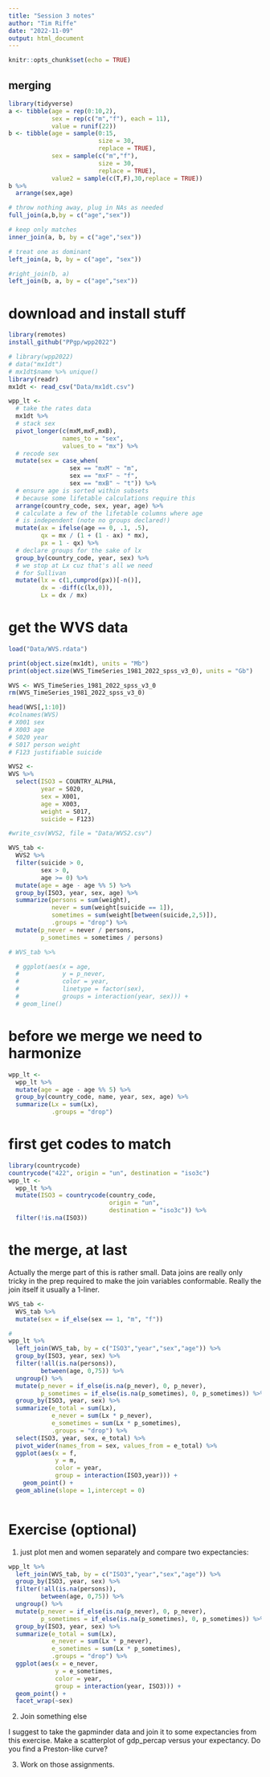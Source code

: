 ```yaml
---
title: "Session 3 notes"
author: "Tim Riffe"
date: "2022-11-09"
output: html_document
---
```


```r
knitr::opts_chunk$set(echo = TRUE)
```

## merging


```r
library(tidyverse)
a <- tibble(age = rep(0:10,2), 
            sex = rep(c("m","f"), each = 11),
            value = runif(22))
b <- tibble(age = sample(0:15, 
                         size = 30,
                         replace = TRUE),
            sex = sample(c("m","f"), 
                         size = 30,
                         replace = TRUE),
            value2 = sample(c(T,F),30,replace = TRUE))
b %>% 
  arrange(sex,age)

# throw nothing away, plug in NAs as needed
full_join(a,b,by = c("age","sex"))

# keep only matches
inner_join(a, b, by = c("age","sex"))

# treat one as dominant
left_join(a, b, by = c("age", "sex"))

#right_join(b, a)
left_join(b, a, by = c("age","sex"))
```

# download and install stuff

```r
library(remotes)
install_github("PPgp/wpp2022")
```

```r
# library(wpp2022)
# data("mx1dt")
# mx1dt$name %>% unique()
library(readr)
mx1dt <- read_csv("Data/mx1dt.csv")
```

```r
wpp_lt <-
  # take the rates data
  mx1dt %>% 
  # stack sex 
  pivot_longer(c(mxM,mxF,mxB),
               names_to = "sex",
               values_to = "mx") %>% 
  # recode sex
  mutate(sex = case_when(
                 sex == "mxM" ~ "m",
                 sex == "mxF" ~ "f",
                 sex == "mxB" ~ "t")) %>% 
  # ensure age is sorted within subsets
  # because some lifetable calculations require this
  arrange(country_code, sex, year, age) %>% 
  # calculate a few of the lifetable columns where age
  # is independent (note no groups declared!)
  mutate(ax = ifelse(age == 0, .1, .5),
         qx = mx / (1 + (1 - ax) * mx),
         px = 1 - qx) %>% 
  # declare groups for the sake of lx
  group_by(country_code, year, sex) %>% 
  # we stop at Lx cuz that's all we need
  # for Sullivan
  mutate(lx = c(1,cumprod(px))[-n()],
         dx = -diff(c(lx,0)),
         Lx = dx / mx)
```

# get the WVS data

```r
load("Data/WVS.rdata")

print(object.size(mx1dt), units = "Mb")
print(object.size(WVS_TimeSeries_1981_2022_spss_v3_0), units = "Gb")

WVS <- WVS_TimeSeries_1981_2022_spss_v3_0
rm(WVS_TimeSeries_1981_2022_spss_v3_0)

head(WVS[,1:10])
#colnames(WVS)
# X001 sex
# X003 age
# S020 year
# S017 person weight
# F123 justifiable suicide
```

```r
WVS2 <- 
WVS %>% 
  select(ISO3 = COUNTRY_ALPHA,
         year = S020,
         sex = X001,
         age = X003,
         weight = S017,
         suicide = F123)

#write_csv(WVS2, file = "Data/WVS2.csv")
```

```r

WVS_tab <-
  WVS2 %>% 
  filter(suicide > 0,
         sex > 0,
         age >= 0) %>% 
  mutate(age = age - age %% 5) %>% 
  group_by(ISO3, year, sex, age) %>% 
  summarize(persons = sum(weight),
            never = sum(weight[suicide == 1]),
            sometimes = sum(weight[between(suicide,2,5)]),
            .groups = "drop") %>% 
  mutate(p_never = never / persons,
         p_sometimes = sometimes / persons)

# WVS_tab %>% 

  # ggplot(aes(x = age, 
  #            y = p_never, 
  #            color = year, 
  #            linetype = factor(sex),
  #            groups = interaction(year, sex))) +
  # geom_line()
```

# before we merge we need to harmonize

```r
wpp_lt <- 
  wpp_lt %>% 
  mutate(age = age - age %% 5) %>% 
  group_by(country_code, name, year, sex, age) %>% 
  summarize(Lx = sum(Lx),
            .groups = "drop")

```

# first get codes to match
```r
library(countrycode)
countrycode("422", origin = "un", destination = "iso3c")
wpp_lt <-
  wpp_lt %>% 
  mutate(ISO3 = countrycode(country_code, 
                            origin = "un", 
                            destination = "iso3c")) %>% 
  filter(!is.na(ISO3))
```

# the merge, at last

Actually the merge part of this is rather small. Data joins are really only tricky in the prep required to make the join variables conformable. Really the join itself it usually a 1-liner.
```r
WVS_tab <- 
  WVS_tab %>% 
  mutate(sex = if_else(sex == 1, "m", "f"))

#
wpp_lt %>% 
  left_join(WVS_tab, by = c("ISO3","year","sex","age")) %>% 
  group_by(ISO3, year, sex) %>% 
  filter(!all(is.na(persons)),
         between(age, 0,75)) %>% 
  ungroup() %>% 
  mutate(p_never = if_else(is.na(p_never), 0, p_never),
         p_sometimes = if_else(is.na(p_sometimes), 0, p_sometimes)) %>% 
  group_by(ISO3, year, sex) %>% 
  summarize(e_total = sum(Lx),
            e_never = sum(Lx * p_never),
            e_sometimes = sum(Lx * p_sometimes),
            .groups = "drop") %>% 
  select(ISO3, year, sex, e_total) %>% 
  pivot_wider(names_from = sex, values_from = e_total) %>% 
  ggplot(aes(x = f, 
             y = m, 
             color = year, 
             group = interaction(ISO3,year))) +
    geom_point() +
  geom_abline(slope = 1,intercept = 0)



```

# Exercise (optional)


1. just plot men and women separately and compare two expectancies:

```r
wpp_lt %>% 
  left_join(WVS_tab, by = c("ISO3","year","sex","age")) %>% 
  group_by(ISO3, year, sex) %>% 
  filter(!all(is.na(persons)),
         between(age, 0,75)) %>% 
  ungroup() %>% 
  mutate(p_never = if_else(is.na(p_never), 0, p_never),
         p_sometimes = if_else(is.na(p_sometimes), 0, p_sometimes)) %>% 
  group_by(ISO3, year, sex) %>% 
  summarize(e_total = sum(Lx),
            e_never = sum(Lx * p_never),
            e_sometimes = sum(Lx * p_sometimes),
            .groups = "drop") %>% 
  ggplot(aes(x = e_never, 
             y = e_sometimes, 
             color = year, 
             group = interaction(year, ISO3))) +
  geom_point() +
  facet_wrap(~sex)
```

2. Join something else

I suggest to take the gapminder data and join it to some expectancies from this exercise. Make a scatterplot of gdp_percap versus your expectancy. Do you find a Preston-like curve?

3. Work on those assignments.






